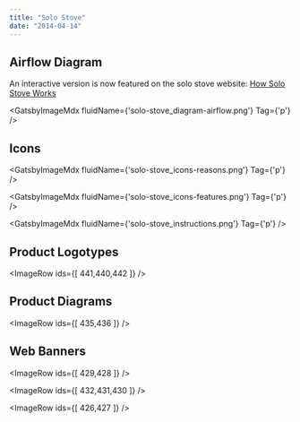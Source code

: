 ```yaml
---
title: "Solo Stove"
date: "2014-04-14"
---
```



## Airflow Diagram

An interactive version is now featured on the solo stove website: [How Solo Stove Works](https://www.solostove.com/#home-how-it-works)

<GatsbyImageMdx fluidName={'solo-stove_diagram-airflow.png'} Tag={'p'} />

## Icons

<GatsbyImageMdx fluidName={'solo-stove_icons-reasons.png'} Tag={'p'} />

<GatsbyImageMdx fluidName={'solo-stove_icons-features.png'} Tag={'p'} />

<GatsbyImageMdx fluidName={'solo-stove_instructions.png'} Tag={'p'} />

## Product Logotypes

<ImageRow ids={[ 441,440,442 ]} />

## Product Diagrams

<ImageRow ids={[ 435,436 ]} />

## Web Banners

<ImageRow ids={[ 429,428 ]} />

<ImageRow ids={[ 432,431,430 ]} />

<ImageRow ids={[ 426,427 ]} />
